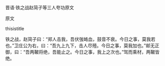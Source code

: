 


晋语·铁之战赵简子等三人夸功原文

原文

thisistitle

铁之战，赵简子曰：“郑人击我，吾伏弢衉血，鼓音不衰。今日之事，莫我若也。”卫庄公为右，曰：“吾九上九下，击人尽殪。今日之事，莫我加也。”邮无正御，曰：“吾两鞁将绝，吾能止之。今日之事，我上之次也。”驾而乘材，两鞁皆绝。

